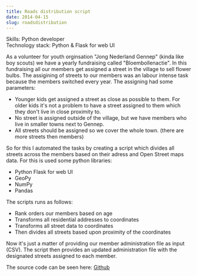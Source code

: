 ```yaml
---
title: Roads distribution script
date: 2014-04-15
slug: roadsdistribution
---
```


<span style="color: var(--theme-ui-colors-gray-6)">Skills: Python developer </span>
<br />
<span style="color: var(--theme-ui-colors-gray-6)">Technology stack: Python & Flask for web UI</span>

As a volunteer for youth orginsation "Jong Nederland Gennep" (kinda like boy scouts) we have a yearly fundraising called "Bloembollenactie".
In this fundraising all our members get assigned a street in the village to sell flower bulbs.
The assigining of streets to our members was an labour intense task because the members switched every year.
The assigning had some parameters:

- Younger kids get assigned a street as close as possible to them. For older kids it's not a problem to have a street assigned to them which they don't live in close proximity to.
- No street is assigned outside of the village, but we have members who live in smaller towns next to Gennep.
- All streets should be assigned so we cover the whole town. (there are more streets then members)

So for this I automated the tasks by creating a script which divides all streets across the members based on their adress and Open Street maps data.
For this is used some python libraries:

- Python Flask for web UI
- GeoPy
- NumPy
- Pandas

The scripts runs as follows:

- Rank orders our members based on age
- Transforms all residential addresses to coordinates
- Transforms all street data to coordinates
- Then divides all streets based upon proximity of the coordinates

Now it's just a matter of providing our member administration file as input (CSV).
The script then provides an updated administration file with the designated streets assigned to each member.

The source code can be seen here: <a href="https://github.com/guusyy/roadsDistributorScript" target="_blank"> Github </a>
